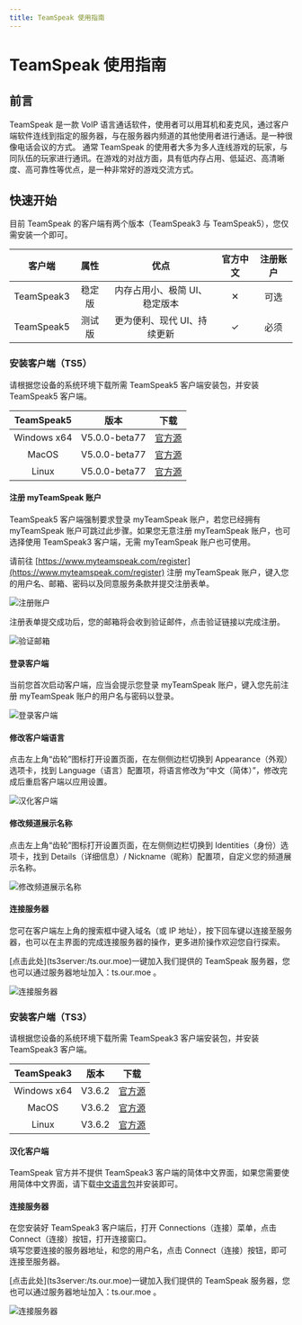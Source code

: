 ```yaml
---
title: TeamSpeak 使用指南
---
```




# TeamSpeak 使用指南


## 前言

TeamSpeak 是一款 VoIP 语言通话软件，使用者可以用耳机和麦克风，通过客户端软件连线到指定的服务器，与在服务器内频道的其他使用者进行通话。是一种很像电话会议的方式。 通常 TeamSpeak 的使用者大多为多人连线游戏的玩家，与同队伍的玩家进行通讯。在游戏的对战方面，具有低内存占用、低延迟、高清晰度、高可靠性等优点，是一种非常好的游戏交流方式。


## 快速开始

目前 TeamSpeak 的客户端有两个版本（TeamSpeak3 与 TeamSpeak5），您仅需安装一个即可。

| 客户端 | 属性 | 优点 | 官方中文 | 注册账户 |
| :----: | :----: | :----: | :----: | :----: |
| TeamSpeak3 | 稳定版 | 内存占用小、极简 UI、稳定版本 | ✕ | 可选 |
| TeamSpeak5 | 测试版 | 更为便利、现代 UI、持续更新 | ✓ | 必须 |

### 安装客户端（TS5）

请根据您设备的系统环境下载所需 TeamSpeak5 客户端安装包，并安装 TeamSpeak5 客户端。

| TeamSpeak5 | 版本 | 下载 |
| :----: | :----: | :----: |
| Windows x64 | V5.0.0-beta77 | [官方源](https://teamspeak-mirror.wevg.org/pre_releases/client/5.0.0-beta77/teamspeak-client.msi) |
| MacOS | V5.0.0-beta77 | [官方源](https://teamspeak-mirror.wevg.org/pre_releases/client/5.0.0-beta77/teamspeak-client.dmg) |
| Linux | V5.0.0-beta77 | [官方源](https://teamspeak-mirror.wevg.org/pre_releases/client/5.0.0-beta77/teamspeak-client.tar.gz) |

#### 注册 myTeamSpeak 账户

<Callout emoji="⚡️">
  TeamSpeak5 客户端强制要求登录 myTeamSpeak 账户，若您已经拥有 myTeamSpeak 账户可跳过此步骤。如果您无意注册 myTeamSpeak 账户，也可选择使用 TeamSpeak3 客户端，无需 myTeamSpeak 账户也可使用。
</Callout>

请前往 [https://www.myteamspeak.com/register](https://www.myteamspeak.com/register) 注册 myTeamSpeak 账户，键入您的用户名、邮箱、密码以及同意服务条款并提交注册表单。

   ![注册账户](../_images/wiki/teamspeak_user_guide/register_account.png)

注册表单提交成功后，您的邮箱将会收到验证邮件，点击验证链接以完成注册。

   ![验证邮箱](../_images/wiki/teamspeak_user_guide/email_verification.png)

#### 登录客户端

当前您首次启动客户端，应当会提示您登录 myTeamSpeak 账户，键入您先前注册 myTeamSpeak 账户的用户名与密码以登录。

   ![登录客户端](../_images/wiki/teamspeak_user_guide/login_client.png)

#### 修改客户端语言

点击左上角“齿轮”图标打开设置页面，在左侧侧边栏切换到 Appearance（外观）选项卡，找到 Language（语言）配置项，将语言修改为“中文（简体）”，修改完成后重启客户端以应用设置。

   ![汉化客户端](../_images/wiki/teamspeak_user_guide/language.png)

#### 修改频道展示名称

点击左上角“齿轮”图标打开设置页面，在左侧侧边栏切换到 Identities（身份）选项卡，找到 Details（详细信息）/ Nickname（昵称）配置项，自定义您的频道展示名称。

   ![修改频道展示名称](../_images/wiki/teamspeak_user_guide/modify_nickname.png)

#### 连接服务器

您可在客户端左上角的搜索框中键入域名（或 IP 地址），按下回车键以连接至服务器，也可以在主界面的完成连接服务器的操作，更多进阶操作欢迎您自行探索。

<Callout emoji="⚡️">
  [点击此处](ts3server:/ts.our.moe)一键加入我们提供的 TeamSpeak 服务器，您也可以通过服务器地址加入：ts.our.moe 。
</Callout>

   ![连接服务器](../_images/wiki/teamspeak_user_guide/join_server_ts5.png)

### 安装客户端（TS3）

请根据您设备的系统环境下载所需 TeamSpeak3 客户端安装包，并安装 TeamSpeak3 客户端。

| TeamSpeak3 | 版本 | 下载 |
| :----: | :----: | :----: |
| Windows x64 | V3.6.2 | [官方源](https://teamspeak-mirror.wevg.org/releases/client/3.6.2/TeamSpeak3-Client-win64-3.6.2.exe) |
| MacOS | V3.6.2 | [官方源](https://teamspeak-mirror.wevg.org/releases/client/3.6.2/TeamSpeak3-Client-macosx-3.6.2.dmg) |
| Linux | V3.6.2 | [官方源](https://teamspeak-mirror.wevg.org/releases/client/3.6.2/TeamSpeak3-Client-linux_amd64-3.6.2.run) |

#### 汉化客户端

TeamSpeak 官方并不提供 TeamSpeak3 客户端的简体中文界面，如果您需要使用简体中文界面，请下载[中文语言包](https://github.com/VigorousPro/TS3-Translation_zh-CN/releases/download/snapshot/Chinese_Translation_zh-CN.ts3_translation)并安装即可。

#### 连接服务器

在您安装好 TeamSpeak3 客户端后，打开 Connections（连接）菜单，点击 Connect（连接）按钮，打开连接窗口。\
填写您要连接的服务器地址，和您的用户名，点击 Connect（连接）按钮，即可连接至服务器。

<Callout emoji="⚡️">
  [点击此处](ts3server:/ts.our.moe)一键加入我们提供的 TeamSpeak 服务器，您也可以通过服务器地址加入：ts.our.moe 。
</Callout>

   ![连接服务器](../_images/wiki/teamspeak_user_guide/join_server.png)
